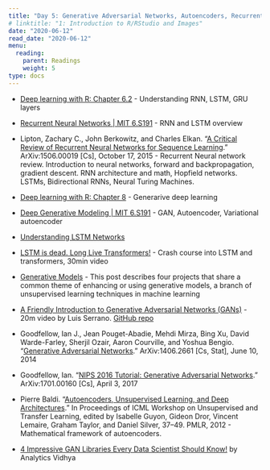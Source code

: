 ```yaml
---
title: "Day 5: Generative Adversarial Networks, Autoencoders, Recurrent Neural Networks, LSTM, GRU, sequence learning"
# linktitle: "1: Introduction to R/RStudio and Images"
date: "2020-06-12"
read_date: "2020-06-12"
menu:
  reading:
    parent: Readings
    weight: 5
type: docs
---
```


- [Deep learning with R: Chapter 6.2](https://www.manning.com/books/deep-learning-with-r) - Understanding RNN, LSTM, GRU layers
- [Recurrent Neural Networks | MIT 6.S191](https://youtu.be/SEnXr6v2ifU) - RNN and LSTM overview

- Lipton, Zachary C., John Berkowitz, and Charles Elkan. “[A Critical Review of Recurrent Neural Networks for Sequence Learning](http://arxiv.org/abs/1506.00019).” ArXiv:1506.00019 [Cs], October 17, 2015 - Recurrent Neural network review. Introduction to neural networks, forward and backpropagation, gradient descent. RNN architecture and math, Hopfield networks. LSTMs, Bidirectional RNNs, Neural Turing Machines.

- [Deep learning with R: Chapter 8](https://www.manning.com/books/deep-learning-with-r) - Generarive deep learning
- [Deep Generative Modeling | MIT 6.S191](https://youtu.be/rZufA635dq4) - GAN, Autoencoder, Variational autoencoder

- [Understanding LSTM Networks](https://colah.github.io/posts/2015-08-Understanding-LSTMs/)

- [LSTM is dead. Long Live Transformers!](https://youtu.be/S27pHKBEp30) - Crash course into LSTM and transformers, 30min video 

- [Generative Models](https://openai.com/blog/generative-models/) - This post describes four projects that share a common theme of enhancing or using generative models, a branch of unsupervised learning techniques in machine learning
- [A Friendly Introduction to Generative Adversarial Networks (GANs)](https://youtu.be/8L11aMN5KY8) - 20m video by Luis Serrano. [GitHub repo](https://github.com/luisguiserrano/gans)

- Goodfellow, Ian J., Jean Pouget-Abadie, Mehdi Mirza, Bing Xu, David Warde-Farley, Sherjil Ozair, Aaron Courville, and Yoshua Bengio. “[Generative Adversarial Networks](http://arxiv.org/abs/1406.2661).” ArXiv:1406.2661 [Cs, Stat], June 10, 2014

- Goodfellow, Ian. “[NIPS 2016 Tutorial: Generative Adversarial Networks](http://arxiv.org/abs/1701.00160).” ArXiv:1701.00160 [Cs], April 3, 2017

- Pierre Baldi. “[Autoencoders, Unsupervised Learning, and Deep Architectures](http://proceedings.mlr.press/v27/baldi12a.html).” In Proceedings of ICML Workshop on Unsupervised and Transfer Learning, edited by Isabelle Guyon, Gideon Dror, Vincent Lemaire, Graham Taylor, and Daniel Silver, 37–49. PMLR, 2012 - Mathematical framework of autoencoders.

- [4 Impressive GAN Libraries Every Data Scientist Should Know!](https://www.analyticsvidhya.com/blog/2020/08/top-5-gan-libraries-you-must-know/) by Analytics Vidhya
